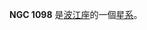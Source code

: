 {{NGCInfoBox|NGCID=NGC 1098|發現者=法蘭斯·萊文沃思|發現日期=1886年-月-日|其他編號=ESO 546-14,MCG -3-8-8,HCG 21C|曆元=J2000.0|赤經=44分53.6秒
|赤緯=-17°39'34"|星座=波江座|星體=星系|星等=12.7|表面亮度=13.6|藍等=13.7}}

'''NGC 1098''' 是[[波江座|波江座]]的一個[[星系|星系]]。

{{NGCReference|1098}}
{{Catalogs|NGC=1098}}